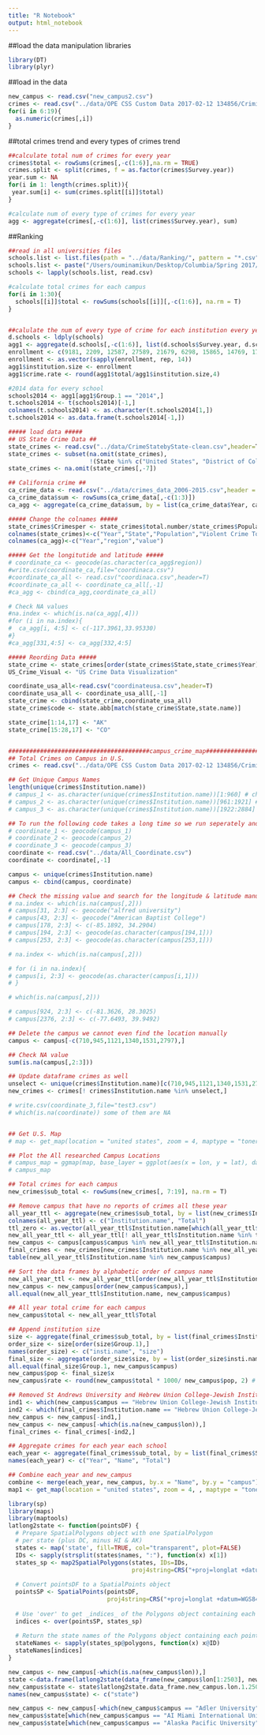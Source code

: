 ```yaml
---
title: "R Notebook"
output: html_notebook
---
```

##load the data manipulation libraries
```r
library(DT)
library(plyr)
```

##load in the data
```r
new_campus <- read.csv("new_campus2.csv")
crimes <- read.csv("../data/OPE CSS Custom Data 2017-02-12 134856/Criminal_Offenses_On_campus.csv", header = T)
for(i in 6:19){
  as.numeric(crimes[,i])
} 
```

##total crimes trend and every types of crimes trend
```r
##calculate total num of crimes for every year
crimes$total <- rowSums(crimes[,-c(1:6)],na.rm = TRUE)
crimes.split <- split(crimes, f = as.factor(crimes$Survey.year))
year.sum <- NA
for(i in 1: length(crimes.split)){
 year.sum[i] <- sum(crimes.split[[i]]$total) 
} 

#calculate num of every type of crimes for every year
agg <- aggregate(crimes[,-c(1:6)], list(crimes$Survey.year), sum)
```

##Ranking
```r
##read in all universities files
schools.list <- list.files(path = "../data/Ranking/", pattern = "*.csv")
schools.list <- paste("/Users/ouminamikun/Desktop/Columbia/Spring 2017/ADS/Spr2017-proj2-grp15/data/Ranking/", schools.list, sep = "")
schools <- lapply(schools.list, read.csv)

#calculate total crimes for each campus
for(i in 1:30){
  schools[[i]]$total <- rowSums(schools[[i]][,-c(1:6)], na.rm = T)
}


##calulate the num of every type of crime for each institution every year
d.schools <- ldply(schools)
agg1 <- aggregate(d.schools[,-c(1:6)], list(d.schools$Survey.year, d.schools$Institution.name), sum)
enrollment <- c(9181, 2209, 12587, 27589, 21679, 6298, 15865, 14769, 17858, 28791, 21372, 11319, 21554  ,8808, 6621, 16963,10907, 37565, 41845, 15097, 43625, 29135, 12179, 24806, 42453, 23732, 12686, 7788, 14348, 12336)
enrollment <- as.vector(sapply(enrollment, rep, 14))
agg1$institution.size <- enrollment
agg1$crime.rate <- round(agg1$total/agg1$institution.size,4)

#2014 data for every school
schools2014 <- agg1[agg1$Group.1 == "2014",]
t.schools2014 <- t(schools2014)[-1,]
colnames(t.schools2014) <- as.character(t.schools2014[1,])
t.schools2014 <- as.data.frame(t.schools2014[-1,])

```

```r
##### load data #####
## US State Crime Data ##
state_crimes <- read.csv("../data/CrimeStatebyState-clean.csv",header=T)
state_crimes <- subset(na.omit(state_crimes), 
                       !(State %in% c("United States", "District of Columbia")))
state_crimes <- na.omit(state_crimes[,-7])

## California crime ## 
ca_crime_data <- read.csv("../data/crimes_data_2006-2015.csv",header = T)
ca_crime_data$sum <- rowSums(ca_crime_data[,-c(1:3)])
ca_agg <- aggregate(ca_crime_data$sum, by = list(ca_crime_data$Year, ca_crime_data$County), sum)

##### Change the colnames #####
state_crimes$Crimesper <- state_crimes$total.number/state_crimes$Population*100000
colnames(state_crimes)<-c("Year","State","Population","Violent Crime Total","Murder", "Rape", "Robbery","Assault","Property Crime Total","Burglary","Larceny Theft","Motel Vehicle Theft","Total Number Of Crime","value")
colnames(ca_agg)<-c("Year","region","value")

##### Get the longitutide and latitude #####
# coordinate_ca <- geocode(as.character(ca_agg$region))
#write.csv(coordinate_ca,file="coordinaca.csv")
#coordinate_ca_all <- read.csv("coordinaca.csv",header=T)
#coordinate_ca_all <- coordinate_ca_all[,-1]
#ca_agg <- cbind(ca_agg,coordinate_ca_all)

# Check NA values 
#na.index <- which(is.na(ca_agg[,4]))
#for (i in na.index){
#  ca_agg[i, 4:5] <- c(-117.3961,33.95330)
#}
#ca_agg[331,4:5] <- ca_agg[332,4:5]

##### Reording Data #####
state_crime <- state_crimes[order(state_crimes$State,state_crimes$Year),]
US_Crime_Visual <- "US Crime Data Visualization"

coordinate_usa_all<-read.csv("coordinateusa.csv",header=T)
coordinate_usa_all <- coordinate_usa_all[,-1]
state_crime <- cbind(state_crime,coordinate_usa_all)
state_crime$code <- state.abb[match(state_crime$State,state.name)]

state_crime[1:14,17] <- "AK"
state_crime[15:28,17] <- "CO"


########################################campus_crime_map################################################
## Total Crimes on Campus in U.S.
crimes <- read.csv("../data/OPE CSS Custom Data 2017-02-12 134856/Criminal_Offenses_On_campus.csv")

## Get Unique Campus Names
length(unique(crimes$Institution.name))
# campus_1 <- as.character(unique(crimes$Institution.name))[1:960] # chenyun
# campus_2 <- as.character(unique(crimes$Institution.name))[961:1921] # nanjun
# campus_3 <- as.character(unique(crimes$Institution.name))[1922:2884] # yuxin

## To run the following code takes a long time so we run seperately and save it to a file named "All_Coordinate"
# coordinate_1 <- geocode(campus_1) 
# coordinate_2 <- geocode(campus_2) 
# coordinate_3 <- geocode(campus_3) 
coordinate <- read.csv("../data/All_Coordinate.csv")
coordinate <- coordinate[,-1]

campus <- unique(crimes$Institution.name)
campus <- cbind(campus, coordinate)

## Check the missing value and search for the longitude & latitude manually
# na.index <- which(is.na(campus[,2]))
# campus[31, 2:3] <- geocode("alfred university")
# campus[43, 2:3] <- geocode("American Baptist College")
# campus[178, 2:3] <- c(-85.1892, 34.2904)
# campus[194, 2:3] <- geocode(as.character(campus[194,1]))
# campus[253, 2:3] <- geocode(as.character(campus[253,1]))

# na.index <- which(is.na(campus[,2]))

# for (i in na.index){
# campus[i, 2:3] <- geocode(as.character(campus[i,1]))
# }

# which(is.na(campus[,2]))

# campus[924, 2:3] <- c(-81.3626, 28.3025)
# campus[2376, 2:3] <- c(-77.6493, 39.9492)

## Delete the campus we cannot even find the location manually
campus <- campus[-c(710,945,1121,1340,1531,2797),]

## Check NA value
sum(is.na(campus[,2:3]))

## Update dataframe crimes as well
unselect <- unique(crimes$Institution.name)[c(710,945,1121,1340,1531,2797)]
new_crimes <- crimes[! crimes$Institution.name %in% unselect,]

# write.csv(coordinate_3,file="test3.csv")
# which(is.na(coordinate)) some of them are NA


## Get U.S. Map
# map <- get_map(location = "united states", zoom = 4, maptype = "toner",source = "stamen")

## Plot the All researched Campus Locations
# campus_map = ggmap(map, base_layer = ggplot(aes(x = lon, y = lat), data = campus)) + geom_point(color = 2, alpha = 1)
# campus_map

## Total crimes for each campus
new_crimes$sub_total <- rowSums(new_crimes[, 7:19], na.rm = T)

## Remove campus that have no reports of crimes all these year
all_year_ttl <- aggregate(new_crimes$sub_total, by = list(new_crimes$Institution.name), FUN = sum)
colnames(all_year_ttl) <- c("Institution.name", "Total")
ttl_zero <- as.vector(all_year_ttl$Institution.name[which(all_year_ttl$Total == 0)])
new_all_year_ttl <- all_year_ttl[! all_year_ttl$Institution.name %in% ttl_zero,]
new_campus <- campus[campus$campus %in% new_all_year_ttl$Institution.name,]
final_crimes <- new_crimes[new_crimes$Institution.name %in% new_all_year_ttl$Institution.name,]
table(new_all_year_ttl$Institution.name %in% new_campus$campus)

## Sort the data frames by alphabetic order of campus name
new_all_year_ttl <- new_all_year_ttl[order(new_all_year_ttl$Institution.name), ]
new_campus <- new_campus[order(new_campus$campus),]
all.equal(new_all_year_ttl$Institution.name, new_campus$campus)

## All year total crime for each campus 
new_campus$total <- new_all_year_ttl$Total

## Append institution size
size <- aggregate(final_crimes$sub_total, by = list(final_crimes$Institution.name, final_crimes$Institution.Size), FUN = sum)
order_size <- size[order(size$Group.1),]
names(order_size) <- c("insti.name", "size")
final_size <- aggregate(order_size$size, by = list(order_size$insti.name), FUN = sum)
all.equal(final_size$Group.1, new_campus$campus)
new_campus$pop <- final_size$x
new_campus$rate <- round(new_campus$total * 1000/ new_campus$pop, 2) # Every 1000 people

## Removed St Andrews University and Hebrew Union College-Jewish Institute of Religion(NOT IN US)
ind1 <- which(new_campus$campus == "Hebrew Union College-Jewish Institute of Religion" | new_campus$campus == "St Andrews University")
ind2 <- which(final_crimes$Institution.name == "Hebrew Union College-Jewish Institute of Religion" | final_crimes$Institution.name == "St Andrews University")
new_campus <- new_campus[-ind1,]
new_campus <- new_campus[-which(is.na(new_campus$lon)),]
final_crimes <- final_crimes[-ind2,]

## Aggregate crimes for each year each school
each_year <- aggregate(final_crimes$sub_total, by = list(final_crimes$Survey.year, final_crimes$Institution.name), FUN = sum)
names(each_year) <- c("Year", "Name", "Total")

## Combine each_year and new_campus
combine <- merge(each_year, new_campus, by.x = "Name", by.y = "campus")
map1 <- get_map(location = "united states", zoom = 4, , maptype = "toner",source = "stamen")

library(sp)
library(maps)
library(maptools)
latlong2state <- function(pointsDF) {
  # Prepare SpatialPolygons object with one SpatialPolygon
  # per state (plus DC, minus HI & AK)
  states <- map('state', fill=TRUE, col="transparent", plot=FALSE)
  IDs <- sapply(strsplit(states$names, ":"), function(x) x[1])
  states_sp <- map2SpatialPolygons(states, IDs=IDs,
                                   proj4string=CRS("+proj=longlat +datum=WGS84"))
  
  # Convert pointsDF to a SpatialPoints object 
  pointsSP <- SpatialPoints(pointsDF, 
                            proj4string=CRS("+proj=longlat +datum=WGS84"))
  
  # Use 'over' to get _indices_ of the Polygons object containing each point 
  indices <- over(pointsSP, states_sp)
  
  # Return the state names of the Polygons object containing each point
  stateNames <- sapply(states_sp@polygons, function(x) x@ID)
  stateNames[indices]
}

new_campus <- new_campus[-which(is.na(new_campus$lon)),]
state <-data.frame(latlong2state(data_frame(new_campus$lon[1:2503], new_campus$lat[1:2503])))
new_campus$state <- state$latlong2state.data_frame.new_campus.lon.1.2503...new_campus.lat.1.2503...
names(new_campus$state) <- c("state")

new_campus <- new_campus[-which(new_campus$campus == "Adler University"),]
new_campus$state[which(new_campus$campus == "AI Miami International University of Art and Design")] <- "florida"
new_campus$state[which(new_campus$campus == "Alaska Pacific University")] <- "alaska"
```


